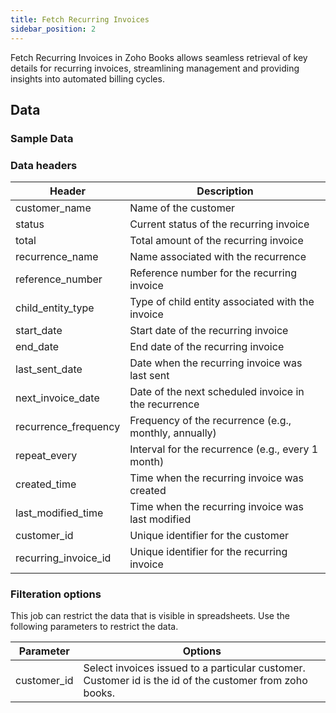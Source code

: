 ```yaml
---
title: Fetch Recurring Invoices
sidebar_position: 2
---
```



Fetch Recurring Invoices in Zoho Books allows seamless retrieval of key details for recurring invoices, streamlining management and providing insights into automated billing cycles.

<AddJob
  template="gsheet_zoho_books_db_get_recurring_invoices"
/>


## Data

### Sample Data

<Gsheet
  src="https://docs.google.com/spreadsheets/d/1-gX-uq5YrTW-6gQJYM-mNXitEOfJLTiQCvPtV8CR1Yc/edit#gid=583424710"
/>


### Data headers

| Header                 | Description                                           |
|------------------------|-------------------------------------------------------|
| customer_name          | Name of the customer                                   |
| status                 | Current status of the recurring invoice               |
| total                  | Total amount of the recurring invoice                 |
| recurrence_name        | Name associated with the recurrence                    |
| reference_number       | Reference number for the recurring invoice             |
| child_entity_type      | Type of child entity associated with the invoice       |
| start_date             | Start date of the recurring invoice                    |
| end_date               | End date of the recurring invoice                      |
| last_sent_date         | Date when the recurring invoice was last sent          |
| next_invoice_date      | Date of the next scheduled invoice in the recurrence   |
| recurrence_frequency   | Frequency of the recurrence (e.g., monthly, annually)  |
| repeat_every           | Interval for the recurrence (e.g., every 1 month)      |
| created_time           | Time when the recurring invoice was created            |
| last_modified_time     | Time when the recurring invoice was last modified      |
| customer_id            | Unique identifier for the customer                     |
| recurring_invoice_id   | Unique identifier for the recurring invoice            |


### Filteration options

This job can restrict the data that is visible in spreadsheets. Use the following parameters to restrict the data.

| Parameter | Options |
|----|----|
| customer_id | Select invoices issued to a particular customer. Customer id is the id of the customer from zoho books.  |

<!---
## Others

### Similar jobs

Similar sort of data can be achieved by using get accounting transaction job and filtering it by invoice type. 

### Reports that use this job

Here are some of the report templates that use this job: 
-->